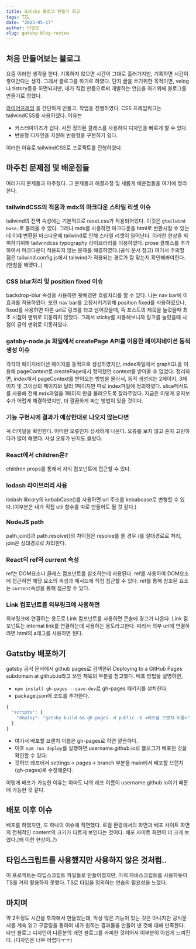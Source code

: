 ```yaml
---
title: Gatsby 블로그 만들기 회고
tags: TIL
date: "2023-05-17"
author: 이영민
slug: gatsby-blog-review
---
```


## 처음 만들어보는 블로그

요즘 이러한 생각을 한다. 기록하지 않으면 시간이 그대로 흘러가지만, 기록하면 시간이 쌓여간다는 생각.
그래서 블로그를 하기로 하였다. 단지 글을 쓰기위한 목적이면, velog나 tistory등을 하면되지만, 내가 직접 만듦으로써
개발하는 연습을 하기위해 블로그를 만들기로 정했다.

[와이어프레임](https://www.figma.com/file/nWZEvpohTzuExHVtIwIfGd/%EA%B0%9C%EC%B8%A0%EB%B9%84-%EB%B8%94%EB%A1%9C%EA%B7%B8?type=design&node-id=0%3A1&t=SHvh08FhHZLWJWvM-1)
을 간단하게 만들고, 작업을 진행하였다. CSS 프레임워크는 tailwindCSS를 사용하였다. 
이유는 
- 커스터마이즈가 쉽다. 사전 정의된 클래스를 사용하여 디자인을 빠르게 할 수 있다.
- 반응형 디자인을 지원해 반응형을 구현하기 쉽다.

이러한 이유로 tailwindCSS로 프로젝트를 진행하였다. 

## 마주친 문제점 및 배운점들
여러가지 문제들과 마주쳤다. 그 문제들과 해결과정 및 새롭게 배운점들을 여기에 정리한다.

### tailwindCSS의 적용과 mdx의 마크다운 스타일 리셋 이슈
tailwind의 전역 속성에는 기본적으로 reset.css가 적용되어있다. 이것은 `@tailwind base;`로 불러올 수 있다. 
그러나 mdx를 사용하면 마크다운을 html로 변환시킬 수 있는데 이떄 변환된 마크다운에 tailwind로 인해 스타일 리셋이 일어난다.
이러한 현상을 회피하기위해 tailwindcss typography 라이브러리를 이용하였다. 
prose 클래스를 추가하여서 마크다운이 적용되지 않는 문제를 해결하였다.(공식 문서 참고) 
여기서 주의할 점은 tailwind.config.js에서 tailwind가 적용되는 경로가 잘 맞는지 확인해봐야한다.(한참을 해맸다..)

### CSS blur처리 및 position fixed 이슈
backdrop-blur 속성을 사용하면 뒷배경만 흐림처리를 할 수 있다. 나는 nav bar에 이 효과를 적용하였다.
또한 nav bar를 고정시키기위해 position fixed를 사용하였으나, fixed를 사용하면 다른 url로 링크를 타고
넘어갔을때, 즉 포스트의 제목을 눌렀을때 최초 시점이 맨위로 이동하지 않았다. 그래서 sticky를 사용해보니까 링크를 눌렀을때 시점이 
글의 맨위로 이동하였다.

### gatsby-node.js 파일에서 createPage API를 이용한 페이지네이션 동적 생성 이슈
각각의 페이지네이션 페이지를 동적으로 생성하였지만, index파일에서 graphQL을 이용해 pageContext로
createPage에서 정의했던 context를 받아올 수 없었다. 정리하면, index에서 pageContext를 받아오는 방법을
몰라서, 동적 생성되는 2페이지, 3페이지 및 그이상의 페이지와 달리 1페이지만 따로 index파일에 정의하였다.
slice메서드를 사용해 전체 mdx파일을 1페이지 만큼 불러오도록 잘라주었다. 지금은 이렇게 유지보수가 어렵게 해결하였지만,
더 깔끔하게 짜는 방법이 있을 것이다.

### 기능 구현시에 결과가 예상한대로 나오지 않는다면
꼭 터미널을 확인한다. 어떠한 오류인지 상세하게 나온다. 오류를 보지 않고 혼자 고민하다가 많이 해맸다.
사실 오류가 난지도 몰랐다.

### React에서 children은?
children props를 통해서 자식 컴포넌트에 접근할 수 있다.

### lodash 라이브러리 사용
lodash library의 kebabCase()를 사용하면 url 주소를 kebabcase로 변형할 수 있다.(이부분은 내가 직접 util 함수를 따로 만들어도 될 것 같다.)

### NodeJS path
path.join()과 path.resolve()의 차이점은 resolve를 쓸 경우 /를 절대경로로 처리, join은 상대경로로 처리한다.

### React의 ref와 current 속성
ref는 DOM요소나 클래스 컴포넌트를 참조하는데 사용된다. ref를 사용하여 DOM요소에 접근하면
해당 요소의 속성과 메서드에 직접 접근할 수 있다. ref를 통해 참조된 요소는 `current`속성을 통해 접근할 수 있다.

### Link 컴포넌트를 외부링크에 사용하면
외부링크에 연결하는 용도로 Link 컴포넌트를 사용하면 콘솔에 경고가 나온다. Link 컴포넌트는 
internal link를 연결하는데 사용하는 용도라고한다. 따라서 외부 url에 연결하려면 html의 a태그를
사용하면 된다.

## Gatstby 배포하기
gatsby 공식 문서에서 github pages로 검색한뒤 Deploying to a GitHub Pages subdomain at github.io라고 쓰인 제목의 부분을 참고했다.
배포 방법을 설명하면,
- `npm install gh-pages --save-dev`로 gh-pages 패키지를 설치한다.
- package.json에 코드를 추가한다.
```js
{
  "scripts": {
    "deploy": "gatsby build && gh-pages -d public -b <배포할 브랜치 이름>"
  }
}
```
- 여기서 배포할 브랜치 이름은 gh-pages로 하면 깔끔하다.
- 이후 `npm run deploy`를 실행하면 username.github.io로 블로그가 배포된 것을 확인할 수 있다.
- 깃허브 레포에서 settings-> pages-> branch 부분을 main에서 배포할 브랜치(gh-pages)로 수정해준다.

이렇게 배포가 가능한 이유는 아마도 나의 레포 이름이 username.github.io이기 때문에 가능한 것 같다.

## 배포 이후 이슈
배포를 하였지만, 또 하나의 이슈에 직면했다. 로컬 환경에서의 화면과 배포 사이트 화면의 전체적인 content의 
크기가 다르게 보인다는 것이다. 배포 사이트 화면이 더 크게 보였다.(왜 이런 현상이..?)

## 타입스크립트를 사용했지만 사용하지 않은 것처럼..
이 프로젝트는 타입스크립트 파일들로 만들어졌지만, 마치 자바스크립트를 사용하듯이 TS를 거의 활용하지 못했다.
TS로 타입을 정의하는 연습의 필요성을 느꼈다.

## 마치며
약 2주정도 시간을 투자해서 만들었는데, 막상 많은 기능이 있는 것은 아니지만 
공식문서를 계속 읽고 구글링을 통하여 내가 원하는 결과물을 만들어 낸 것에 대해 만족한다. 다만 블로그 디자인이 다른분의 개인 블로그를 카피한 것이어서 이부분이 아쉽게 느껴진다. (디자인은 너무 어렵다ㅜㅜ)